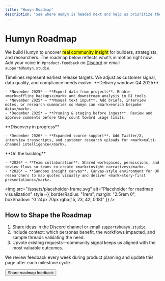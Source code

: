 ```yaml
---
title: "Humyn Roadmap"
description: "See where Humyn is headed next and help us prioritize the most valuable insights."
---
```


# Humyn Roadmap

We build Humyn to uncover <mark>real community insight</mark> for builders, strategists, and researchers. The roadmap below reflects what’s in motion right now. Add your voice in `#product-feedback` on [Discord](https://discord.gg/bycbt28zpk) or email `support@humyn.studio`.

<Callout>
Timelines represent earliest release targets. We adjust as customer signal, data quality, and compliance needs evolve.
</Callout>

<Columns cols={3}>
  <Card title="High Priority" icon="bolt">
    **Delivery window: Q4 2025**

    - *November 2025* — **Export data from projects**. Enable <mark>offline backups</mark> and downstream analysis in BI tools.  
    - *November 2025* — **Manual text input**. Add briefs, interview notes, or research summaries so Humyn can <mark>enrich bespoke data</mark>.  
    - *December 2025* — **Pruning & staging before ingest**. Review and approve comments before they count toward usage limits.
  </Card>
  <Card title="Medium Priority" icon="chart-simple">
    **Discovery in progress**

    - *December 2026* — **Expanded source support**. Add Twitter/X, interview transcripts, and customer research uploads for <mark>multi-channel intelligence</mark>.
  </Card>
  <Card title="Exploratory" icon="seedling">
    **On the backlog**

    - *2026* — **Team collaboration**. Shared workspaces, permissions, and review flows so teams co-create <mark>insight narratives</mark>.  
    - *2026* — **Sandbox insight canvas**. Canvas-style environment for UX researchers to map quotes visually and deliver <mark>story-first presentations</mark>.
  </Card>
</Columns>

<img
  src="/assets/placeholder-frame.svg"
  alt="Placeholder for roadmap visualization"
  style={{ borderRadius: "1rem", margin: "2.5rem 0", boxShadow: "0 24px 70px rgba(15, 23, 42, 0.18)" }}
/>

## How to Shape the Roadmap

1. Share ideas in the Discord channel or email `support@humyn.studio`.  
2. Include context: which personas benefit, the workflows impacted, and sample threads validating the need.  
3. Upvote existing requests—community signal keeps us aligned with the most valuable outcomes.

We review feedback every week during product planning and update this page after each milestone cycle.

<Button href="https://tally.so/r/nPadxd" icon="message">
  Share roadmap feedback
</Button>

